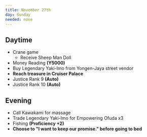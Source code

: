```yaml
---
title: November 27th
day: Sunday
needed: none
---
```


## Daytime
- Crane game
    - Receive Sheep Man Doll
- Money Reading **(Y5000)**
- Buy Legendary Yaki-Imo from Yongen-Jaya street vendor
- **Reach treasure in Cruiser Palace**
- Justice Rank 9 **(Auto)**
- Justice Rank 10 **(Auto)**

## Evening
- Call Kawakami for massage
- Trade Legendary Yaki-Imo for Empowering Ofuda x3
- Fishing **(Proficiency +2)**
- **Choose to "I want to keep our promise." before going to bed**